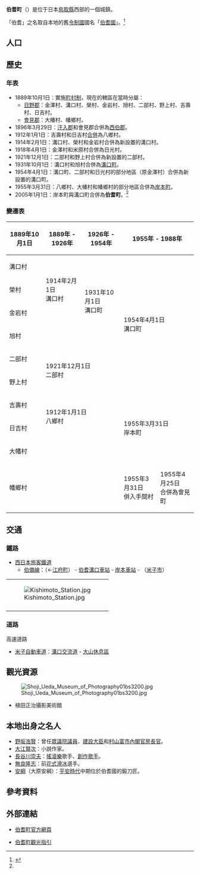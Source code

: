 {{日本町村
| 自治體名=伯耆
| 町村=町
| 圖像 = [[File:Shoji_Ueda_Museum_of_Photography02n4592.jpg|240px]]
| 圖像說明=[[伯耆町立植田正治攝影美術館|伯耆町立植田正治攝影美術館]]
| 町村章=
| 日文原名=伯耆町
| 平假名=ほうきちょう
| 羅馬字拼音=Hōki-chō
| 都道府縣=鳥取縣
| 支廳=
| 郡=西伯郡
| 編號=31390-4
| 面積=139.5
| 邊界未定=
| 人口=11,636
| 統計時間=2011年12月31日
| 自治體=[[米子市|米子市]]、[[大山町|大山町]]、[[南部町_(鳥取縣)|南部町]]、[[日野町_(鳥取縣)|日野町]]、[[江府町|江府町]]
| 樹=[[日本紅豆杉|日本紅豆杉]]
| 花=[[軟枝花椰菜|軟枝花椰菜]]
| 鳥=
| 其他象徵物=
| 其他象徵=
| 首長=[[森安保|森安保]]
| 卸任日期=2013年1月
| 議員數=14
| 郵遞區號=689-4133
| 所在地=西伯郡伯耆町吉長37-3<br>[[File:Hoki_town_office.jpg|210px]]
| 電話號碼=859-68-3111
| 外部連結=http://www.houki-town.jp/
| 經度=
| 緯度=
| 地圖=[[File:Houki_in_Tottori_Prefecture_Ja.svg|250px]]
| 註記=人口：[http://www.houki-town.jp/ 伯耆町官方網頁]
}}
'''伯耆町'''（{{jpn|j=伯耆町|hg=ほうきちょう|rm=Hōki chō|f=y}}）是位于日本[[鳥取縣|鳥取縣]]西部的一個城鎮。

「伯耆」之名取自本地的舊[[令制國|令制國]]國名「[[伯耆國|伯耆國]]」。<ref name="brief">{{cite web| title=伯耆町のご紹介| url=http://www.houki-town.jp/p/new1/1/1/| publisher=伯耆町公所| accessdate=2012-01-24| language=ja| archive-date=2012-01-17| archive-url=https://web.archive.org/web/20120117193817/http://www.houki-town.jp/p/new1/1/1/| dead-url=no}}</ref>

== 人口 ==

{{日本人口統計| location=Houki, Tottori}}

==歷史==
===年表===
* 1889年10月1日：實施[[町村制|町村制]]，現在的轄區在當時分屬：
** [[日野郡|日野郡]]：金澤村、溝口村、榮村、金岩村、旭村、二部村、野上村、吉壽村、日吉村。
** [[會見郡|會見郡]]：大幡村、幡鄉村。
* 1896年3月29日：[[汗入郡|汗入郡]]和會見郡合併為[[西伯郡|西伯郡]]。
* 1912年1月1日：吉壽村和日吉村[[市町村合併|合併]]為八鄉村。
* 1914年2月1日：溝口村、榮村和金岩村合併為新設置的溝口村。
* 1918年4月1日：金澤村和米原村合併為日光村。
* 1921年12月1日：二部村和野上村合併為新設置的二部村。
* 1931年10月1日：溝口村和旭村合併為[[溝口町|溝口町]]。
* 1954年4月1日：溝口町、二部村和日光村的部分地區（原金澤村）合併為新設置的溝口町。
* 1955年3月31日：八鄉村、大幡村和幡鄉村的部分地區合併為[[岸本町|岸本町]]。
* 2005年1月1日：岸本町與溝口町合併為'''伯耆町'''。<ref name="brief"/>

===變遷表===
{| class="wikitable" style="font-size:x-small"
! 1889年10月1日
! 1889年 - 1926年
! colspan=2 | 1926年 - 1954年
! colspan=2 | 1955年 - 1988年
! 1989年 - 現在
! 現在
|-
| 溝口村
| rowspan=3 | 1914年2月1日<br />溝口村
| rowspan=4 | 1931年10月1日<br />溝口町
| rowspan=6 colspan=3 | 1954年4月1日<br />溝口町
| rowspan=10 colspan=2 style="background-color:#6ff;" | 2005年1月1日<br />伯耆町
|-
| 榮村
|-
| 金岩村
|-
| 旭村
|-
| 二部村
| rowspan=2 colspan=2 | 1921年12月1日<br />二部村
|-
| 野上村
|-
| 吉壽村
| rowspan=2 colspan=3 | 1912年1月1日<br />八鄉村
| rowspan=4 colspan=2 | <br /><br />1955年3月31日<br />岸本町<br /><br /><br />
|-
| 日吉村
|-
| colspan=4 | 大幡村
|-
| rowspan=2 colspan=4 | 幡鄉村
|-
| 1955年3月31日<br />併入手間村
| 1955年4月25日<br />合併為會見町
| colspan=2 | 2004年10月1日<br />合併為南部町
|}

==交通==
===鐵路===
* [[西日本旅客鐵道|西日本旅客鐵道]]
** [[伯備線|伯備線]]：（←[[江府町|江府町]]） - [[伯耆溝口車站|伯耆溝口車站]] - [[岸本車站|岸本車站]] - （[[米子市|米子市]]）

{| border=0
|-
| [[File:Kishimoto_Station.jpg|thumb]]
|-
|}

=== 道路 ===
; 高速道路
* [[米子自動車道|米子自動車道]]：[[溝口交流道|溝口交流道]] - [[大山休息區|大山休息區]]

==觀光資源==
[[File:Shoji_Ueda_Museum_of_Photography01bs3200.jpg|thumb]]
* 植田正治攝影美術館

==本地出身之名人==
* [[野坂浩賢|野坂浩賢]]：曾任[[眾議院_(日本)|眾議院]][[議員|議員]]、[[建設大臣|建設大臣]]和[[村山富市內閣|村山富市內閣]][[官房長官|官房長官]]。
* [[大江賢次|大江賢次]]：小說作家。
* [[長谷川崇夫|長谷川崇夫]]：[[搖滾樂|搖滾樂]]歌手、[[創作歌手|創作歌手]]。
* [[無良隆志|無良隆志]]：前[[花式滑冰|花式滑冰]]選手。
* [[安綱|安綱]]（大原安綱）：[[平安時代|平安時代]]中期位於伯耆國的鍛刀匠。

== 參考資料 ==
{{Reflist}}

==外部連結==
{{Commonscat|Houki, Tottori}}
* {{En}} [http://en.go-to-japan.jp/daisenguide/ 伯耆町官方網頁]{{Wayback|url=http://en.go-to-japan.jp/daisenguide/ |date=20120103190616 }}
* {{Ja}} [http://www.houki-town.jp/kanko/ 伯耆町觀光指引]{{Wayback|url=http://www.houki-town.jp/kanko/ |date=20120205065426 }}

{{鳥取縣}}